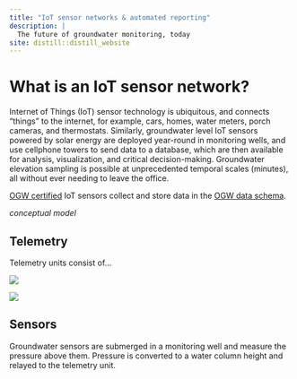 ```yaml
---
title: "IoT sensor networks & automated reporting"
description: |
  The future of groundwater monitoring, today
site: distill::distill_website
---
```


# What is an IoT sensor network?

Internet of Things (IoT) sensor technology is ubiquitous, and connects "things" to the internet, for example, cars, homes, water meters, porch cameras, and thermostats. Similarly, groundwater level IoT sensors powered by solar energy are deployed year-round in monitoring wells, and use cellphone towers to send data to a database, which are then available for analysis, visualization, and critical decision-making. Groundwater elevation sampling is possible at unprecedented temporal scales (minutes), all without ever needing to leave the office.

[OGW certified](certification.html) IoT sensors collect and store data in the [OGW data schema](data-schema.html). 

*conceptual model*  

## Telemetry

Telemetry units consist of...  

![](img/telemetry.jpg)  

![](img/telemetry2.jpg)


## Sensors

Groundwater sensors are submerged in a monitoring well and measure the pressure above them. Pressure is converted to a water column height and relayed to the telemetry unit.

